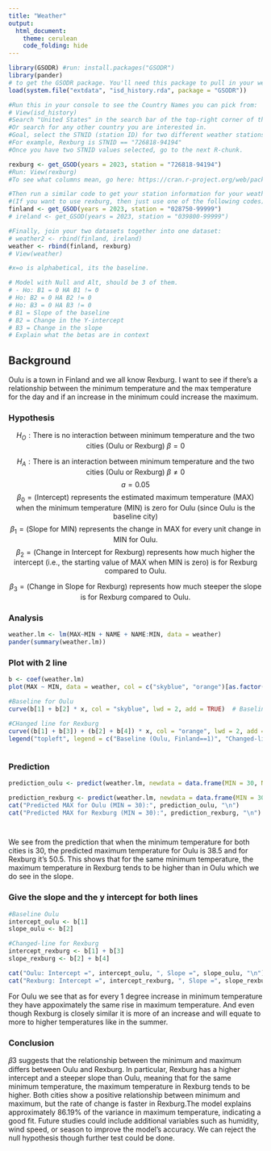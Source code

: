 ```yaml
---
title: "Weather"
output: 
  html_document:
    theme: cerulean
    code_folding: hide
---
```



```r
library(GSODR) #run: install.packages("GSODR") 
library(pander)
# to get the GSODR package. You'll need this package to pull in your weather data.
load(system.file("extdata", "isd_history.rda", package = "GSODR"))
```

```r
#Run this in your console to see the Country Names you can pick from:
# View(isd_history)
#Search "United States" in the search bar of the top-right corner of the data Viewer that pops up.
#Or search for any other country you are interested in.
#Goal, select the STNID (station ID) for two different weather stations. 
#For example, Rexburg is STNID == "726818-94194"
#Once you have two STNID values selected, go to the next R-chunk.
```

```r
rexburg <- get_GSOD(years = 2023, station = "726818-94194")
#Run: View(rexburg)
#To see what columns mean, go here: https://cran.r-project.org/web/packages/GSODR/vignettes/GSODR.html#appendices

#Then run a similar code to get your station information for your weather stations.
#(If you want to use rexburg, then just use one of the following codes)
finland <- get_GSOD(years = 2023, station = "028750-99999")
# ireland <- get_GSOD(years = 2023, station = "039800-99999")

#Finally, join your two datasets together into one dataset:
# weather2 <- rbind(finland, ireland)
weather <- rbind(finland, rexburg)
# View(weather)

#x=o is alphabetical, its the baseline.

# Model with Null and Alt, should be 3 of them.
# - Ho: B1 = 0 HA B1 != 0
# Ho: B2 = 0 HA B2 != 0
# Ho: B3 = 0 HA B3 != 0
# B1 = Slope of the baseline
# B2 = Change in the Y-intercept
# B3 = Change in the slope
# Explain what the betas are in context

```

<!-- Now write up an analysis that studies something like how well the MIN temperature predicts the MAX temperature of the day in the two cities you selected. Of course, you are welcome to do any multiple regression you want with the data, but the recommendation would be to just run a "two-lines" model with the x=MIN, y=MAX, and color of the dots the NAME column. -->


## Background
Oulu is a town in Finland and we all know Rexburg. I want to see if there's a relationship between the minimum temperature and the max temperature for the day and if an increase in the minimum could increase the maximum. 



### Hypothesis


$$
H_O: \text{There is no interaction between minimum temperature and the two cities (Oulu or Rexburg) } \beta = 0
$$

$$
H_A: \text{There is an interaction between minimum temperature and the two cities (Oulu or Rexburg) } \beta \neq 0
$$
$$
a = 0.05
$$
$$
\beta_0 = \text{(Intercept) represents the estimated maximum temperature (MAX) when the minimum temperature (MIN) is zero for Oulu (since Oulu is the baseline city)}
$$
$$
\beta_1 = \text{(Slope for MIN) represents the change in MAX for every unit change in MIN for Oulu.}
$$
$$
\beta_2 = \text{(Change in Intercept for Rexburg) represents how much higher the intercept (i.e., the starting value of MAX when MIN is zero) is for Rexburg compared to Oulu.}
$$

$$
\beta_3 = \text{(Change in Slope for Rexburg) represents how much steeper the slope is for Rexburg compared to Oulu.}
$$



### Analysis
```r
weather.lm <- lm(MAX~MIN + NAME + NAME:MIN, data = weather)
pander(summary(weather.lm))
```



### Plot with 2 line
```r


b <- coef(weather.lm)
plot(MAX ~ MIN, data = weather, col = c("skyblue", "orange")[as.factor(weather$NAME)], pch = 21, bg = "gray83", main = "Multiple Linear Regression Model using weather data")

#Baseline for Oulu
curve(b[1] + b[2] * x, col = "skyblue", lwd = 2, add = TRUE)  # Baseline line

#CHanged line for Rexburg
curve((b[1] + b[3]) + (b[2] + b[4]) * x, col = "orange", lwd = 2, add = TRUE)  # Changed line
legend("topleft", legend = c("Baseline (Oulu, Finland==1)", "Changed-line (Rexburg, ID==2)"), bty = "n", lty = 1, col = c("skyblue", "orange"))



```



### Prediction

```r


prediction_oulu <- predict(weather.lm, newdata = data.frame(MIN = 30, NAME = "OULU"))

prediction_rexburg <- predict(weather.lm, newdata = data.frame(MIN = 30, NAME = "REXBURG-MADISON COUNTY APT"))
cat("Predicted MAX for Oulu (MIN = 30):", prediction_oulu, "\n")
cat("Predicted MAX for Rexburg (MIN = 30):", prediction_rexburg, "\n")




```
We see from the prediction that when the minimum temperature for both cities is 30, the predicted maximum temperature for Oulu is 38.5 and for Rexburg it's 50.5. This shows that for the same minimum temperature, the maximum temperature in Rexburg tends to be higher than in Oulu which we do see in the slope.


### Give the slope and the y intercept for both lines
```r
#Baseline Oulu
intercept_oulu <- b[1]
slope_oulu <- b[2]

#Changed-line for Rexburg
intercept_rexburg <- b[1] + b[3]
slope_rexburg <- b[2] + b[4]

cat("Oulu: Intercept =", intercept_oulu, ", Slope =", slope_oulu, "\n")
cat("Rexburg: Intercept =", intercept_rexburg, ", Slope =", slope_rexburg, "\n")

```
For Oulu we see that as for every 1 degree increase in minimum temperature they have appoximately the same rise in maximum temperature. And even though Rexburg is closely similar it is more of an increase and will equate to more to higher temperatures like in the summer.


### Conclusion
𝛽3 suggests that the relationship between the minimum and maximum differs between Oulu and Rexburg. In particular, Rexburg has a higher intercept and a steeper slope than Oulu, meaning that for the same minimum temperature, the maximum temperature in Rexburg tends to be higher. Both cities show a positive relationship between minimum and maximum, but the rate of change is faster in Rexburg.The model explains approximately 86.19% of the variance in maximum temperature, indicating a good fit. Future studies could include additional variables such as humidity, wind speed, or season to improve the model's accuracy.
We can reject the null hypothesis though further test could be done.

<!-- Extra credit for: -->
<!-- ### Full Model -->
<!-- ### Equal Intercepts -->
<!-- ### Equal Slopes -->



